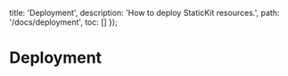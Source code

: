 
  title: 'Deployment',
  description: 'How to deploy StaticKit resources.',
  path: '/docs/deployment',
  toc: []
});

# Deployment
